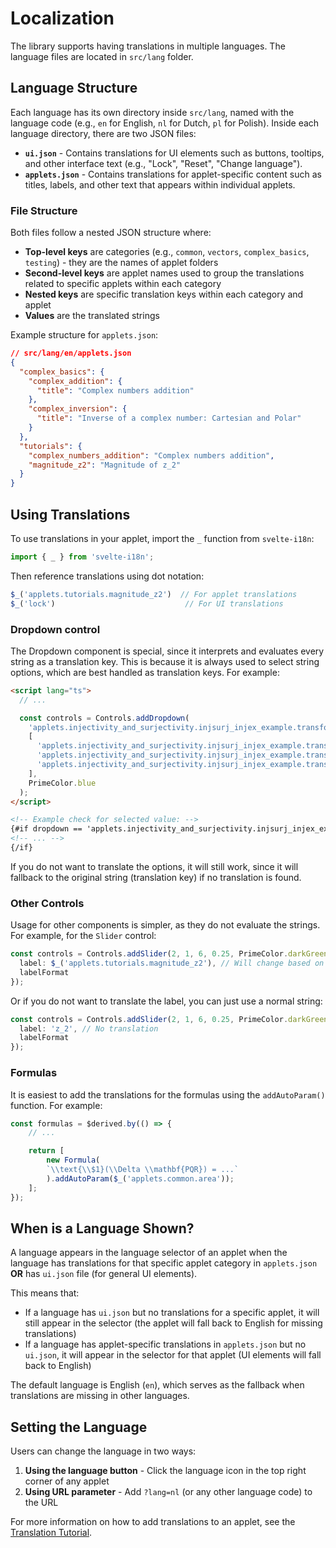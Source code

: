 
<Meta title="Localization" />

# Localization

The library supports having translations in multiple languages. The language files are located in `src/lang` folder.

## Language Structure

Each language has its own directory inside `src/lang`, named with the language code (e.g., `en` for English, `nl` for Dutch, `pl` for Polish). Inside each language directory, there are two JSON files:

- **`ui.json`** - Contains translations for UI elements such as buttons, tooltips, and other interface text (e.g., "Lock", "Reset", "Change language").
- **`applets.json`** - Contains translations for applet-specific content such as titles, labels, and other text that appears within individual applets.

### File Structure

Both files follow a nested JSON structure where:
- **Top-level keys** are categories (e.g., `common`, `vectors`, `complex_basics`, `testing`) - they are the names of applet folders
- **Second-level keys** are applet names used to group the translations related to specific applets within each category
- **Nested keys** are specific translation keys within each category and applet
- **Values** are the translated strings

Example structure for `applets.json`:

```json
// src/lang/en/applets.json
{
  "complex_basics": {
    "complex_addition": {
      "title": "Complex numbers addition"
    },
    "complex_inversion": {
      "title": "Inverse of a complex number: Cartesian and Polar"
    }
  },
  "tutorials": {
    "complex_numbers_addition": "Complex numbers addition",
    "magnitude_z2": "Magnitude of z_2"
  }
}
```

## Using Translations

To use translations in your applet, import the `_` function from `svelte-i18n`:

```ts
import { _ } from 'svelte-i18n';
```

Then reference translations using dot notation:

```ts
$_('applets.tutorials.magnitude_z2')  // For applet translations
$_('lock')                             // For UI translations
```

### Dropdown control

The Dropdown component is special, since it interprets and evaluates every string as a translation key. This is because it is always used to select string options, which are best handled as translation keys. For example:

```html
<script lang="ts">
  // ...

  const controls = Controls.addDropdown(
    'applets.injectivity_and_surjectivity.injsurj_injex_example.transformation_1',
    [
      'applets.injectivity_and_surjectivity.injsurj_injex_example.transformation_1',
      'applets.injectivity_and_surjectivity.injsurj_injex_example.transformation_2',
      'applets.injectivity_and_surjectivity.injsurj_injex_example.transformation_3'
    ],
    PrimeColor.blue
  );
</script>

<!-- Example check for selected value: -->
{#if dropdown == 'applets.injectivity_and_surjectivity.injsurj_injex_example.transformation_2'}
<!-- ... -->
{/if}
```

If you do not want to translate the options, it will still work, since it will fallback to the original string (translation key) if no translation is found.

### Other Controls

Usage for other components is simpler, as they do not evaluate the strings. For example, for the `Slider` control:

```ts
const controls = Controls.addSlider(2, 1, 6, 0.25, PrimeColor.darkGreen, {
  label: $_('applets.tutorials.magnitude_z2'), // Will change based on language
  labelFormat
});
```

Or if you do not want to translate the label, you can just use a normal string:

```ts
const controls = Controls.addSlider(2, 1, 6, 0.25, PrimeColor.darkGreen, {
  label: 'z_2', // No translation
  labelFormat
});
```

### Formulas

It is easiest to add the translations for the formulas using the `addAutoParam()` function. For example:

```ts
const formulas = $derived.by(() => {
    // ...

    return [
        new Formula(
        `\\text{\\$1}(\\Delta \\mathbf{PQR}) = ...`
        ).addAutoParam($_('applets.common.area'));
    ];
});
```

## When is a Language Shown?

A language appears in the language selector of an applet when the language has translations for that specific applet category in `applets.json` **OR** has `ui.json` file (for general UI elements).

This means that:
- If a language has `ui.json` but no translations for a specific applet, it will still appear in the selector (the applet will fall back to English for missing translations)
- If a language has applet-specific translations in `applets.json` but no `ui.json`, it will appear in the selector for that applet (UI elements will fall back to English)

The default language is English (`en`), which serves as the fallback when translations are missing in other languages.

## Setting the Language

Users can change the language in two ways:

1. **Using the language button** - Click the language icon in the top right corner of any applet
2. **Using URL parameter** - Add `?lang=nl` (or any other language code) to the URL

For more information on how to add translations to an applet, see the [Translation Tutorial](./?path=/docs/tutorials-tutorial-translation--docs). 
